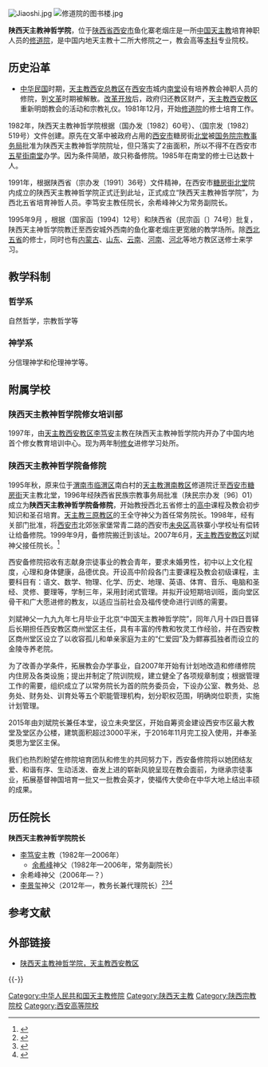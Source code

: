 {{Infobox University
|Name=陕西天主教神哲学院
|EnglishName=Shaanxi Major Seminary
|SealImage=
|SealInfo＝
|Motto=
|Established=1991年
|Type=公立宗教院校
|President=
|President_title_1 ＝
|President_1 =
|Location={{PRC}}<br>[[陕西省|陕西省]][[西安市|西安市]]鱼化寨老烟庄
|Campus =
|AreaTotal =	
|Nickname =	
|Celebration = 	
|Mascot =	
|Telephone =
|Website=[http://www.rcxa.org/shenzhe.asp 官网]
}}
[[File:Jiaoshi.jpg|thumb]]
[[File:修道院的图书楼.jpg|thumb]]

'''陕西天主教神哲学院'''，位于[[陕西省|陕西省]][[西安市|西安市]]鱼化寨老烟庄是一所[[中国天主教|中国天主教]]培育神职人员的[[修道院|修道院]]，是中国内地天主教十二所大修院之一，教会高等[[本科|本科]]专业院校。

== 历史沿革 ==
*[[中华民国|中华民国]]时期，[[天主教西安总教区|天主教西安总教区]]在[[西安市|西安市]]城内[[西安方济各主教座堂|南堂]]设有培养教会神职人员的修院，到[[文革|文革]]时期被解散。[[改革开放|改革开放]]后，政府归还教区财产，[[天主教西安教区|天主教西安教区]]重新明朗教会的活动和宗教礼仪。1981年12月，开始[[修道院|修道院]]的修士培育工作。

1982年，陕西天主教神哲学院根据（国办发〔1982〕60号）、（国宗发〔1982〕519号）文件创建。原先在文革中被政府占用的[[西安市|西安市]]糖房街[[西安伯多禄堂|北堂]]被[[国务院宗教事务局|国务院宗教事务局]]批准为陕西天主教神哲学院院址，但只落实了2亩面积，所以不得不在西安市[[五星街|五星街]][[西安方济各主教座堂|南堂]]办学。因为条件简陋，故只称备修院。1985年在南堂的修士已达数十人。

1991年，根据陕西省（宗办发〔1991〕36号）文件精神，在西安市[[糖房街|糖房街]][[西安伯多禄堂|北堂]]院内成立的陕西天主教神哲学院正式迁到此址，正式成立“陕西天主教神哲学院”，为西北五省培育神哲人员。李笃安主教任院长，余希峰神父为常务副院长。

1995年9月 ，根据（国家函〔1994〕12号）和陕西省（民宗函〔〕74号）批复，陕西天主神哲学院教迁至西安城外西南的鱼化寨老烟庄更宽敞的教学场所。除[[中国西北地区|西北五省]]的修士，同时也有[[内蒙古|内蒙古]]、[[山东|山东]]、[[云南|云南]]、[[河南|河南]]、[[河北|河北]]等地方教区送修士来学习。

== 教学科制 ==
=== 哲学系 ===
自然哲学，宗教哲学等 

=== 神学系 ===
分信理神学和伦理神学等。

== 附属学校 ==
=== 陕西天主教神哲学院修女培训部 ===
1997年，由[[天主教西安教区|天主教西安教区]][[李笃安|李笃安]]主教在陕西天主教神哲学院内开办了中国内地首个修女教育培训中心。现为两年制[[修女|修女]]进修学习处所。

=== 陕西天主教神哲学院备修院 ===
1995年秋，原来位于[[渭南市|渭南市]][[临渭区|临渭区]]南白村的[[天主教渭南教区|天主教渭南教区]]修道院迁至[[西安市|西安市]][[糖房街|糖房街]]天主教北堂，1996年经陕西省民族宗教事务局批准（陕民宗办发〔96〕01）成立为'''陕西天主教神哲学院备修院'''，开始教授西北五省修士的[[高中|高中]]课程及教会初步知识和圣召培育。[[天主教三原教区|天主教三原教区]]的王全守神父为首任常务院长。1998年，经有关部门批准，将[[西安市|西安市]]北郊张家堡常青二路的西安市[[未央区|未央区]]高铁寨小学校址有偿转让给备修院。1999年9月，备修院搬迁到该址。2007年6月，[[天主教西安教区|天主教西安教区]]刘斌神父接任院长。<ref>{{Cite web |url=http://www.rcxa.org/xiaoxiuyuan.asp |title=陕西天主教神哲学院备修院，天主教西安教区，于2016-09-12查阅 |accessdate=2011-10-12 |archive-date=2009-09-28 |archive-url=https://web.archive.org/web/20090928020110/http://www.rcxa.org/xiaoxiuyuan.asp |dead-url=no }}</ref>

西安备修院招收有志献身宗徒事业的教会青年，要求未婚男性，初中以上文化程度，心理和身体健康，品德优良。开设高中阶段各门主要课程及教会初级课程，主要科目有：语文、数学、物理、化学、历史、地理、英语、体育、音乐、电脑和圣经、灵修、要理等，学制三年，采用封闭式管理。并拟开设短期培训班，面向堂区骨干和广大愿进修的教友，以适应当前社会及福传使命进行训练的需要。 

刘斌神父一九九九年七月毕业于北京“中国天主教神哲学院”，同年八月十四日晋铎后长期担任西安教区商州堂区主任，具有丰富的传教和牧灵工作经验，并在西安教区商州堂区设立了以收容孤儿和单亲家庭为主的“仁爱园”及为鳏寡孤独者而设立的金陵寺养老院。 

为了改善办学条件，拓展教会办学事业，自2007年开始有计划地改造和修缮修院内住房及各类设施；提出并制定了院训院规，建立健全了各项规章制度；根据管理工作的需要，组织成立了以常务院长为首的院务委员会，下设办公室、教务处、总务处、财务处、训育处等五个职能管理机构，划分职权范围，明确岗位职责，实施计划管理。

2015年由刘斌院长兼任本堂，设立未央堂区，开始自筹资金建设西安市区最大教堂及堂区办公楼，建筑面积超过3000平米，于2016年11月完工投入使用，并奉圣类思为堂区主保。

我们也热烈盼望在修院培育团队和修生的共同努力下，西安备修院将以她团结友爱、和谐有序、生动活泼、奋发上进的崭新风貌呈现在教会面前，为继承宗徒事业，拓展基督神国培育一批又一批教会英才，使福传大使命在中华大地上结出丰硕的成果。 

==历任院长==
'''陕西天主教神哲学院院长'''
*[[李笃安|李笃安]]主教（1982年—2006年）
**[[余希峰|余希峰]]神父（1982年—2006年，常务副院长）
*余希峰神父（2006年—？）
*[[李景玺|李景玺]]神父（2012年—，教务长兼代理院长）<ref>{{Cite web |url=http://xinde.org/News/show/id/32346.html |title=陕西天主教神哲学院2015年毕业典礼隆重举行，信德，2015-07-12 |accessdate=2016-09-11 |archive-date=2016-10-12 |archive-url=https://web.archive.org/web/20161012020444/http://xinde.org/News/show/id/32346.html |dead-url=no }}</ref><ref>{{Cite web |url=http://www.chinacatholic.org/News/index/id/16657.html |title=陕西：西安教区贾佑民神父葬礼隆重举行，信德，2011-03-07 |accessdate=2016-09-11 |archive-date=2017-03-05 |archive-url=https://web.archive.org/web/20170305102803/http://www.chinacatholic.org/News/index/id/16657.html |dead-url=no }}</ref><ref>{{Cite web |url=http://www.chinacatholic.org/News/index/id/22380.html |title=四川：南充教区举行祝圣新铎、纪念梵二50周年及信德年开幕活动庆典，信德，2012-10-11 |accessdate=2016-09-11 |archive-date=2017-03-05 |archive-url=https://web.archive.org/web/20170305102345/http://www.chinacatholic.org/News/index/id/22380.html |dead-url=no }}</ref>

==参考文献==
{{Reflist}}

== 外部链接 ==
*[http://www.rcxa.org/shenzhe.asp 陕西天主教神哲学院，天主教西安教区] {{Wayback|url=http://www.rcxa.org/shenzhe.asp |date=20110727204231 }}

{{-}}
{{中国内地宗教院校|nocat}}
[[Category:中华人民共和国天主教修院|Category:中华人民共和国天主教修院]]
[[Category:陕西天主教|Category:陕西天主教]]
[[Category:陕西宗教院校|Category:陕西宗教院校]]
[[Category:西安高等院校|Category:西安高等院校]]